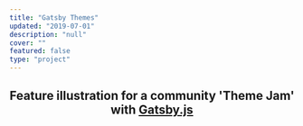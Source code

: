 ```yaml
---
title: "Gatsby Themes"
updated: "2019-07-01"
description: "null"
cover: ""
featured: false
type: "project"
---
```


<FullWidthImage src="https://res.cloudinary.com/dg3gyk0gu/image/upload/c_scale,w_1800/v1589143413/maggieappleton.com/gatsby-themes/banne.png" />

<Center>

## Feature illustration for a community 'Theme Jam' with <a noTip href="https://www.gatsbyjs.org/">Gatsby.js</a>

<br />
<br />

<BasicImage
    width="100px"
    src="https://res.cloudinary.com/dg3gyk0gu/image/upload/c_scale,w_80/v1589143408/maggieappleton.com/gatsby-themes/Gatsby_Monogram.png"
/>

</Center>

<br />
<br />

<FullWidthBackground bgcolour="linear-gradient(#9950C3, #6A37A7)" >

<BasicImage src="https://res.cloudinary.com/dg3gyk0gu/image/upload/c_scale,w_600/v1589143411/maggieappleton.com/gatsby-themes/final.png" />

</FullWidthBackground>

<br />
<br />

<BasicImage src="https://res.cloudinary.com/dg3gyk0gu/image/upload/c_scale,w_1000/v1589143416/maggieappleton.com/gatsby-themes/ThemeJamSite.png" />
